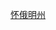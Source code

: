 {{Userbox
  |border-c = lightgrey
  |border-s = 1
  |id-c     = lightgrey
  |id-s     = 12
  |id-fc    = 
  |info-c   = white
  |info-s   = 9
  |info-fc  = black
  |id       = [[Image:Flag of Wyoming.svg|60px]]
  |info     = 这个用户居住于'''[[怀俄明州]]'''。
}}<includeonly>
[[Category:怀俄明州维基人|{{PAGENAME}}]]
</includeonly><noinclude>
[[Category:怀俄明州维基人|怀俄明州]]
</noinclude>